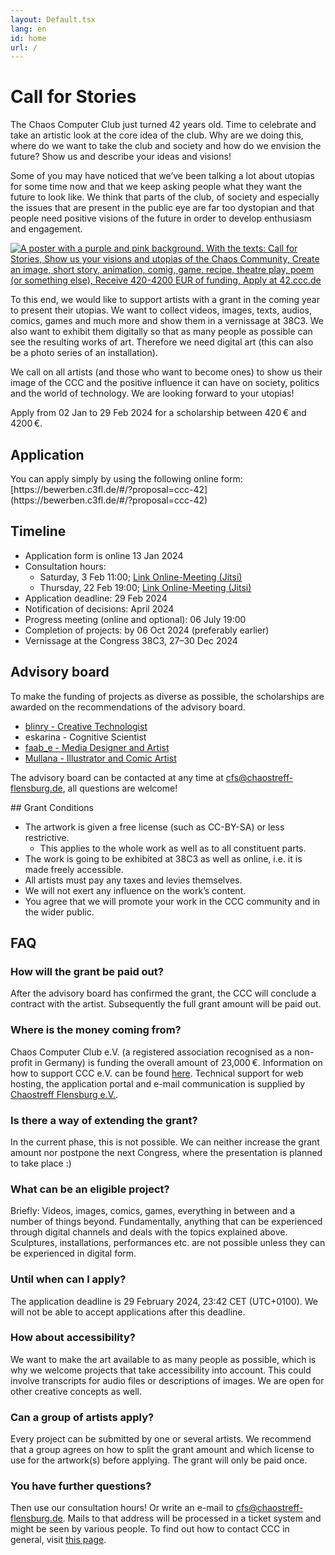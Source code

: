 ```yaml
---
layout: Default.tsx
lang: en
id: home
url: /
---
```


<div class="homeContent">
  <div class="row section">
    <div class="col-md-7">
      <h1 class="text-center" id="headline">Call for Stories</h1>
      <p>
The Chaos Computer Club just turned 42 years old. Time to celebrate and take an artistic look at the core idea of the club. Why are we doing this, where do we want to take the club and society and how do we envision the future? Show us and describe your ideas and visions!

Some of you may have noticed that we’ve been talking a lot about utopias for some time now and that we keep asking people what they want the future to look like. We think that parts of the club, of society and especially the issues that are present in the public eye are far too dystopian and that people need positive visions of the future in order to develop enthusiasm and engagement.

  </p>
    </div>
    <div class="col text-center">
      <div>
        <a 
          href="/cfs-poster-small.png"
          target="_blank"
          >
          <img
            src="/cfs-poster-web.png"
            class="img-fluid"
            alt="A poster with a purple and pink background. With the texts: Call for Stories, Show us your visions and utopias of the Chaos Community, Create an image, short story, animation, comig, game, recipe, theatre play, poem (or something else), Receive 420-4200 EUR of funding, Apply at 42.ccc.de"
          />
        </a>
      </div>
    </div>
  </div>  
  <p class="text-center">

To this end, we would like to support artists with a grant in the coming year to present their utopias. We want to collect videos, images, texts, audios, comics, games and much more and show them in a vernissage at 38C3. We also want to exhibit them digitally so that as many people as possible can see the resulting works of art. Therefore we need digital art (this can also be a photo series of an installation).

We call on all artists (and those who want to become ones) to show us their image of the CCC and the positive influence it can have on society, politics and the world of technology. We are looking forward to your utopias!

Apply from 02 Jan to 29 Feb 2024 for a scholarship between 420 € and 4200 €.

</p>
</div>  
<h2 id="apply">Application</h2>
You can apply simply by using the following online form:
[https://bewerben.c3fl.de/#/?proposal=ccc-42](https://bewerben.c3fl.de/#/?proposal=ccc-42)

<h2 id="timeline">Timeline</h2>

* Application form is online 13 Jan 2024
* Consultation hours:
  * Saturday, 3 Feb 11:00; [Link Online-Meeting (Jitsi)](https://meet.ffmuc.net/CallforStoriesSprechstunde)
  * Thursday, 22 Feb 19:00; [Link Online-Meeting (Jitsi)](https://meet.ffmuc.net/CallforStoriesSprechstunde)
* Application deadline: 29 Feb 2024
* Notification of decisions: April 2024
* Progress meeting (online and optional): 06 July 19:00
* Completion of projects: by 06 Oct 2024 (preferably earlier)
* Vernissage at the Congress 38C3, 27–30 Dec 2024

<h2 id="board">Advisory board</h2>

To make the funding of projects as diverse as possible, the scholarships are awarded on the recommendations of the advisory board.

- [blinry - Creative Technologist](https://blinry.org/)
- eskarina - Cognitive Scientist
- [faab_e - Media Designer and Artist](https://fabianschwarze.de/)
- [Mullana - Illustrator and Comic Artist](https://cc.mullana.de)


The advisory board can be contacted at any time at cfs@chaostreff-flensburg.de, all questions are welcome!

<div id="grant-conditions"></div>
## Grant Conditions

- The artwork is given a free license (such as CC-BY-SA) or less restrictive.
  - This applies to the whole work as well as to all constituent parts.
- The work is going to be exhibited at 38C3 as well as online, i.e. it is made freely accessible.
- All artists must pay any taxes and levies themselves.
- We will not exert any influence on the work’s content.
- You agree that we will promote your work in the CCC community and in the wider public.

<h2 id="faq">FAQ</h2>

### How will the grant be paid out?

After the advisory board has confirmed the grant, the CCC will conclude a contract with the artist. Subsequently the full grant amount will be paid out.

### Where is the money coming from?

Chaos Computer Club e.V. (a registered association recognised as a non-profit in Germany) is funding the overall amount of 23,000 €. Information on how to support CCC e.V. can be found [here](https://www.ccc.de/en/membership). Technical support for web hosting, the application portal and e-mail communication is supplied by [Chaostreff Flensburg e.V.](https://chaostreff-flensburg.de/).

### Is there a way of extending the grant?

In the current phase, this is not possible. We can neither increase the grant amount nor postpone the next Congress, where the presentation is planned to take place :)

### What can be an eligible project?

Briefly: Videos, images, comics, games, everything in between and a number of things beyond.
Fundamentally, anything that can be experienced through digital channels and deals with the topics explained above.
Sculptures, installations, performances etc. are not possible unless they can be experienced in digital form.

### Until when can I apply?

The application deadline is 29 February 2024, 23:42 CET (UTC+0100).
We will not be able to accept applications after this deadline.

### How about accessibility?

We want to make the art available to as many people as possible, which is why we welcome projects that take accessibility into account. This could involve transcripts for audio files or descriptions of images. We are open for other creative concepts as well.

### Can a group of artists apply?

Every project can be submitted by one or several artists. We recommend that a group agrees on how to split the grant amount and which license to use for the artwork(s) before applying. The grant will only be paid once.

### You have further questions?

Then use our consultation hours! Or write an e-mail to cfs@chaostreff-flensburg.de. Mails to that address will be processed in a ticket system and might be seen by various people. To find out how to contact CCC in general, visit [this page](https://www.ccc.de/en/contact).
